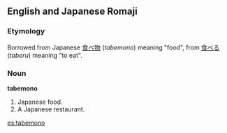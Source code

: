 ==English and Japanese Romaji==

===Etymology===
Borrowed from Japanese [[食べ物]] (''tabemono'') meaning "food", from  [[食べる]] (''taberu'') meaning "to eat".

===Noun===
'''tabemono'''

#Japanese food.
#A Japanese restaurant.

[[es:tabemono]]